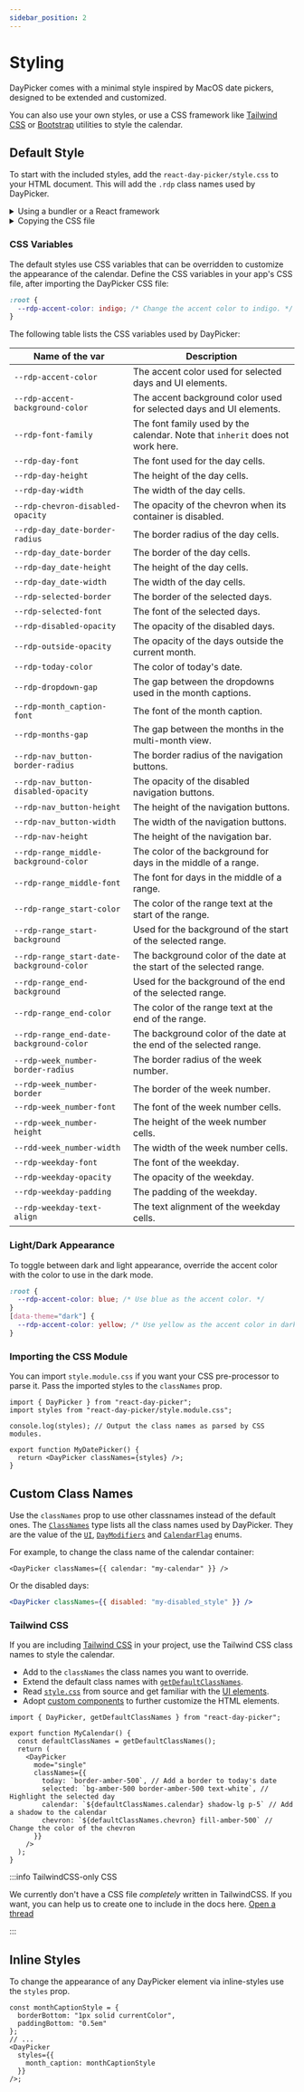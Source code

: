 ```yaml
---
sidebar_position: 2
---
```


# Styling

DayPicker comes with a minimal style inspired by MacOS date pickers, designed to be extended and customized.

You can also use your own styles, or use a CSS framework like [Tailwind CSS](https://tailwindcss.com) or [Bootstrap](https://getbootstrap.com) utilities to style the calendar.

## Default Style

To start with the included styles, add the `react-day-picker/style.css` to your HTML document. This will add the `.rdp` class names used by DayPicker.

<details>
<summary>Using a bundler or a React framework</summary>

If you are using a React framework, such as [Next.js](http://nextjs.org) or [Gatsby](https://www.gatsbyjs.com), or a bundler like Webpack with [css-loader](https://webpack.js.org/loaders/css-loader/), import the CSS file from your app's main JavaScript or TypeScript file:

```tsx title="./App.jsx"
import "react-day-picker/style.css";
```

</details>

<details>
<summary>Copying the CSS file</summary>

If you are not using a bundler, you can copy the CSS file to your project. See [style.css](https://github.com/gpbl/react-day-picker/blob/main/src/style.css) in the DayPicker repository for the source.

```html title="./public/index.html"
<style>
  /* Copy the content of the style.css file here. */
</style>
```

</details>

### CSS Variables

The default styles use CSS variables that can be overridden to customize the appearance of the calendar. Define the CSS variables in your app's CSS file, after importing the DayPicker CSS file:

```css title="./app/global.css"
:root {
  --rdp-accent-color: indigo; /* Change the accent color to indigo. */
}
```

The following table lists the CSS variables used by DayPicker:

| Name of the var                           | Description                                                                   |
| ----------------------------------------- | ----------------------------------------------------------------------------- |
| `--rdp-accent-color`                      | The accent color used for selected days and UI elements.                      |
| `--rdp-accent-background-color`           | The accent background color used for selected days and UI elements.           |
| `--rdp-font-family`                       | The font family used by the calendar. Note that `inherit` does not work here. |
| `--rdp-day-font`                          | The font used for the day cells.                                              |
| `--rdp-day-height`                        | The height of the day cells.                                                  |
| `--rdp-day-width`                         | The width of the day cells.                                                   |
| `--rdp-chevron-disabled-opacity`          | The opacity of the chevron when its container is disabled.                    |
| `--rdp-day_date-border-radius`            | The border radius of the day cells.                                           |
| `--rdp-day_date-border`                   | The border of the day cells.                                                  |
| `--rdp-day_date-height`                   | The height of the day cells.                                                  |
| `--rdp-day_date-width`                    | The width of the day cells.                                                   |
| `--rdp-selected-border`                   | The border of the selected days.                                              |
| `--rdp-selected-font`                     | The font of the selected days.                                                |
| `--rdp-disabled-opacity`                  | The opacity of the disabled days.                                             |
| `--rdp-outside-opacity`                   | The opacity of the days outside the current month.                            |
| `--rdp-today-color`                       | The color of today's date.                                                    |
| `--rdp-dropdown-gap`                      | The gap between the dropdowns used in the month captions.                     |
| `--rdp-month_caption-font`                | The font of the month caption.                                                |
| `--rdp-months-gap`                        | The gap between the months in the multi-month view.                           |
| `--rdp-nav_button-border-radius`          | The border radius of the navigation buttons.                                  |
| `--rdp-nav_button-disabled-opacity`       | The opacity of the disabled navigation buttons.                               |
| `--rdp-nav_button-height`                 | The height of the navigation buttons.                                         |
| `--rdp-nav_button-width`                  | The width of the navigation buttons.                                          |
| `--rdp-nav-height`                        | The height of the navigation bar.                                             |
| `--rdp-range_middle-background-color`     | The color of the background for days in the middle of a range.                |
| `--rdp-range_middle-font`                 | The font for days in the middle of a range.                                   |
| `--rdp-range_start-color`                 | The color of the range text at the start of the range.                        |
| `--rdp-range_start-background`            | Used for the background of the start of the selected range.                   |
| `--rdp-range_start-date-background-color` | The background color of the date at the start of the selected range.          |
| `--rdp-range_end-background`              | Used for the background of the end of the selected range.                     |
| `--rdp-range_end-color`                   | The color of the range text at the end of the range.                          |
| `--rdp-range_end-date-background-color`   | The background color of the date at the end of the selected range.            |
| `--rdp-week_number-border-radius`         | The border radius of the week number.                                         |
| `--rdp-week_number-border`                | The border of the week number.                                                |
| `--rdp-week_number-font`                  | The font of the week number cells.                                            |
| `--rdp-week_number-height`                | The height of the week number cells.                                          |
| `--rdd-week_number-width`                 | The width of the week number cells.                                           |
| `--rdp-weekday-font`                      | The font of the weekday.                                                      |
| `--rdp-weekday-opacity`                   | The opacity of the weekday.                                                   |
| `--rdp-weekday-padding`                   | The padding of the weekday.                                                   |
| `--rdp-weekday-text-align`                | The text alignment of the weekday cells.                                      |

### Light/Dark Appearance

To toggle between dark and light appearance, override the accent color with the color to use in the dark mode.

```css
:root {
  --rdp-accent-color: blue; /* Use blue as the accent color. */
}
[data-theme="dark"] {
  --rdp-accent-color: yellow; /* Use yellow as the accent color in dark mode. */
}
```

### Importing the CSS Module

You can import `style.module.css` if you want your CSS pre-processor to parse it. Pass the imported styles to the `classNames` prop.

```tsx title="./MyDatePicker.jsx"
import { DayPicker } from "react-day-picker";
import styles from "react-day-picker/style.module.css";

console.log(styles); // Output the class names as parsed by CSS modules.

export function MyDatePicker() {
  return <DayPicker classNames={styles} />;
}
```

<BrowserWindow>
  <Examples.CssModules />
</BrowserWindow>

## Custom Class Names

Use the `classNames` prop to use other classnames instead of the default ones. The [`ClassNames`](../api/type-aliases/ClassNames.md) type lists all the class names used by DayPicker. They are the value of the [`UI`](../api/enumerations/UI.md), [`DayModifiers`](../api/enumerations/DayModifier.md) and [`CalendarFlag`](../api/enumerations/CalendarFlag.md) enums.

For example, to change the class name of the calendar container:

```tsx
<DayPicker classNames={{ calendar: "my-calendar" }} />
```

Or the disabled days:

```jsx
<DayPicker classNames={{ disabled: "my-disabled_style" }} />
```

### Tailwind CSS

If you are including [Tailwind CSS](https://tailwindcss.com) in your project, use the Tailwind CSS class names to style the calendar.

- Add to the `classNames` the class names you want to override.
- Extend the default class names with [`getDefaultClassNames`](../api/functions//getDefaultClassNames.md).
- Read [`style.css`](https://github.com/gpbl/react-day-picker/blob/main/src/style.css) from source and get familiar with the [UI elements](../using-daypicker/anatomy.mdx).
- Adopt [custom components](../advanced-guides/custom-components.mdx) to further customize the HTML elements.

```tsx
import { DayPicker, getDefaultClassNames } from "react-day-picker";

export function MyCalendar() {
  const defaultClassNames = getDefaultClassNames();
  return (
    <DayPicker
      mode="single"
      classNames={{
        today: `border-amber-500`, // Add a border to today's date
        selected: `bg-amber-500 border-amber-500 text-white`, // Highlight the selected day
        calendar: `${defaultClassNames.calendar} shadow-lg p-5` // Add a shadow to the calendar
        chevron: `${defaultClassNames.chevron} fill-amber-500` // Change the color of the chevron
      }}
    />
  );
}
```

<BrowserWindow>
  <Examples.TailwindCSS />
</BrowserWindow>

:::info TailwindCSS-only CSS

We currently don't have a CSS file _completely_ written in TailwindCSS. If you want, you can help us to create one to include in the docs here. [Open a thread](https://github.com/gpbl/react-day-picker/discussions/new?category=ideas)

:::

## Inline Styles

To change the appearance of any DayPicker element via inline-styles use the `styles` prop.

```tsx
const monthCaptionStyle = {
  borderBottom: "1px solid currentColor",
  paddingBottom: "0.5em"
};
// ...
<DayPicker
  styles={{
    month_caption: monthCaptionStyle
  }}
/>;
```
